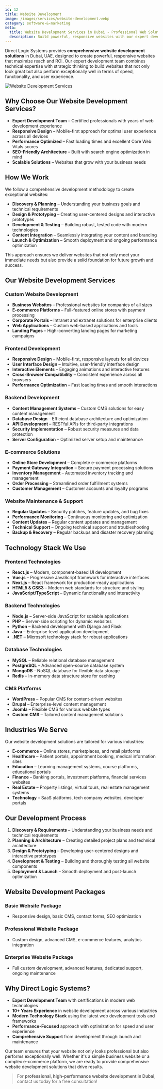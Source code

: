 ```yaml
---
id: 12
title: Website Development
image: /images/services/website-development.webp
category: software-&-marketing
meta:
  title: Website Development Services in Dubai - Professional Web Solutions
  description: Build powerful, responsive websites with our expert development team using precision-targeted strategies for maximum impact.
---
```



Direct Logic Systems provides **comprehensive website development solutions** in Dubai, UAE, designed to create powerful, responsive websites that maximize reach and ROI. Our expert development team combines technical expertise with strategic thinking to build websites that not only look great but also perform exceptionally well in terms of speed, functionality, and user experience.

<Image src="/images/website-development-services.jpg" alt="Website Development Services" width={600} height={400} />

## Why Choose Our Website Development Services?

- **Expert Development Team** – Certified professionals with years of web development experience
- **Responsive Design** – Mobile-first approach for optimal user experience across all devices
- **Performance Optimized** – Fast loading times and excellent Core Web Vitals scores
- **SEO-Friendly Architecture** – Built with search engine optimization in mind
- **Scalable Solutions** – Websites that grow with your business needs

## How We Work

We follow a comprehensive development methodology to create exceptional websites:

- **Discovery & Planning** – Understanding your business goals and technical requirements
- **Design & Prototyping** – Creating user-centered designs and interactive prototypes
- **Development & Testing** – Building robust, tested code with modern technologies
- **Content Integration** – Seamlessly integrating your content and branding
- **Launch & Optimization** – Smooth deployment and ongoing performance optimization

This approach ensures we deliver websites that not only meet your immediate needs but also provide a solid foundation for future growth and success.

## Our Website Development Services

### Custom Website Development
- **Business Websites** – Professional websites for companies of all sizes
- **E-commerce Platforms** – Full-featured online stores with payment processing
- **Corporate Portals** – Intranet and extranet solutions for enterprise clients
- **Web Applications** – Custom web-based applications and tools
- **Landing Pages** – High-converting landing pages for marketing campaigns

### Frontend Development
- **Responsive Design** – Mobile-first, responsive layouts for all devices
- **User Interface Design** – Intuitive, user-friendly interface design
- **Interactive Elements** – Engaging animations and interactive features
- **Cross-Browser Compatibility** – Consistent experience across all browsers
- **Performance Optimization** – Fast loading times and smooth interactions

### Backend Development
- **Content Management Systems** – Custom CMS solutions for easy content management
- **Database Design** – Efficient database architecture and optimization
- **API Development** – RESTful APIs for third-party integrations
- **Security Implementation** – Robust security measures and data protection
- **Server Configuration** – Optimized server setup and maintenance

### E-commerce Solutions
- **Online Store Development** – Complete e-commerce platforms
- **Payment Gateway Integration** – Secure payment processing solutions
- **Inventory Management** – Automated inventory tracking and management
- **Order Processing** – Streamlined order fulfillment systems
- **Customer Management** – Customer accounts and loyalty programs

### Website Maintenance & Support
- **Regular Updates** – Security patches, feature updates, and bug fixes
- **Performance Monitoring** – Continuous monitoring and optimization
- **Content Updates** – Regular content updates and management
- **Technical Support** – Ongoing technical support and troubleshooting
- **Backup & Recovery** – Regular backups and disaster recovery planning

## Technology Stack We Use

### Frontend Technologies
- **React.js** – Modern, component-based UI development
- **Vue.js** – Progressive JavaScript framework for interactive interfaces
- **Next.js** – React framework for production-ready applications
- **HTML5 & CSS3** – Modern web standards for structure and styling
- **JavaScript/TypeScript** – Dynamic functionality and interactivity

### Backend Technologies
- **Node.js** – Server-side JavaScript for scalable applications
- **PHP** – Server-side scripting for dynamic websites
- **Python** – Backend development with Django and Flask
- **Java** – Enterprise-level application development
- **.NET** – Microsoft technology stack for robust applications

### Database Technologies
- **MySQL** – Reliable relational database management
- **PostgreSQL** – Advanced open-source database system
- **MongoDB** – NoSQL database for flexible data storage
- **Redis** – In-memory data structure store for caching

### CMS Platforms
- **WordPress** – Popular CMS for content-driven websites
- **Drupal** – Enterprise-level content management
- **Joomla** – Flexible CMS for various website types
- **Custom CMS** – Tailored content management solutions

## Industries We Serve

Our website development solutions are tailored for various industries:

- **E-commerce** – Online stores, marketplaces, and retail platforms
- **Healthcare** – Patient portals, appointment booking, medical information sites
- **Education** – Learning management systems, course platforms, educational portals
- **Finance** – Banking portals, investment platforms, financial services websites
- **Real Estate** – Property listings, virtual tours, real estate management systems
- **Technology** – SaaS platforms, tech company websites, developer portals

## Our Development Process

1. **Discovery & Requirements** – Understanding your business needs and technical requirements
2. **Planning & Architecture** – Creating detailed project plans and technical architecture
3. **Design & Prototyping** – Developing user-centered designs and interactive prototypes
4. **Development & Testing** – Building and thoroughly testing all website components
5. **Deployment & Launch** – Smooth deployment and post-launch optimization

## Website Development Packages

### Basic Website Package
- Responsive design, basic CMS, contact forms, SEO optimization

### Professional Website Package
- Custom design, advanced CMS, e-commerce features, analytics integration

### Enterprise Website Package
- Full custom development, advanced features, dedicated support, ongoing maintenance

## Why Direct Logic Systems?

- **Expert Development Team** with certifications in modern web technologies
- **10+ Years Experience** in website development across various industries
- **Modern Technology Stack** using the latest web development tools and frameworks
- **Performance-Focused** approach with optimization for speed and user experience
- **Comprehensive Support** from development through launch and maintenance

Our team ensures that your website not only looks professional but also performs exceptionally well. Whether it's a simple business website or a complex e-commerce platform, we are ready to provide comprehensive website development solutions that drive results.

> For **professional, high-performance website development in Dubai**, contact us today for a free consultation! 